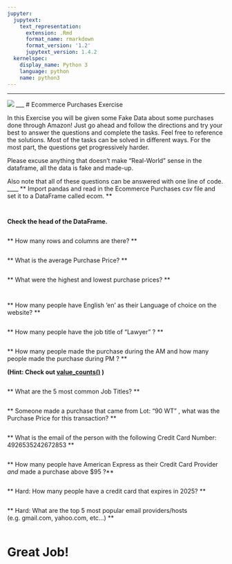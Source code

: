 ```yaml
---
jupyter:
  jupytext:
    text_representation:
      extension: .Rmd
      format_name: rmarkdown
      format_version: '1.2'
      jupytext_version: 1.4.2
  kernelspec:
    display_name: Python 3
    language: python
    name: python3
---
```


___

<a href='http://www.pieriandata.com'> <img src='../../Pierian_Data_Logo.png' /></a>
___
# Ecommerce Purchases Exercise

In this Exercise you will be given some Fake Data about some purchases done through Amazon! Just go ahead and follow the directions and try your best to answer the questions and complete the tasks. Feel free to reference the solutions. Most of the tasks can be solved in different ways. For the most part, the questions get progressively harder.

Please excuse anything that doesn't make "Real-World" sense in the dataframe, all the data is fake and made-up.

Also note that all of these questions can be answered with one line of code.
____
** Import pandas and read in the Ecommerce Purchases csv file and set it to a DataFrame called ecom. **

```python

```

```python

```

**Check the head of the DataFrame.**

```python

```

** How many rows and columns are there? **

```python

```

** What is the average Purchase Price? **

```python

```

** What were the highest and lowest purchase prices? **

```python

```

```python

```

** How many people have English 'en' as their Language of choice on the website? **

```python

```

** How many people have the job title of "Lawyer" ? **


```python

```

** How many people made the purchase during the AM and how many people made the purchase during PM ? **

**(Hint: Check out [value_counts()](http://pandas.pydata.org/pandas-docs/stable/generated/pandas.Series.value_counts.html) ) **

```python

```

** What are the 5 most common Job Titles? **

```python

```

** Someone made a purchase that came from Lot: "90 WT" , what was the Purchase Price for this transaction? **

```python

```

** What is the email of the person with the following Credit Card Number: 4926535242672853 **

```python

```

** How many people have American Express as their Credit Card Provider *and* made a purchase above $95 ?**

```python

```

** Hard: How many people have a credit card that expires in 2025? **

```python

```

** Hard: What are the top 5 most popular email providers/hosts (e.g. gmail.com, yahoo.com, etc...) **

```python

```

# Great Job!
